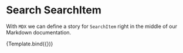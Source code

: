 
<Meta title="Components/SearchItem" component={SearchItem} />

# Search SearchItem

With `MDX` we can define a story for `SearchItem` right in the middle of our
Markdown documentation.

<!--- This is your Story template function, shown here in React -->


<Canvas>
  <Story name="Default" args={{
      label: 'Default story',
      id: 'https://id.com/1'
    }}>
    {Template.bind({})}
  </Story>
</Canvas>
